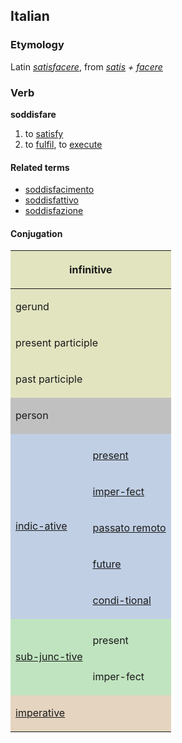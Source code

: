==Italian==
===Etymology===
Latin ''[[satisfacere]]'', from ''[[satis]] + [[facere]]''

===Verb===
'''soddisfare'''

# to [[satisfy]]
# to [[fulfil]], to [[execute]]

====Related terms====
*[[soddisfacimento]]
*[[soddisfattivo]]
*[[soddisfazione]]

====Conjugation====

<center>
{| style="background:#F0F0F0"

|-
! colspan="3" style="background:#e2e4c0" | infinitive
| colspan="5" | soddisfare

|-
! colspan="3" style="background:#e2e4c0" | gerund
| colspan="5" | soddisfacendo

|-
! colspan="3" style="background:#e2e4c0" | present participle
| colspan="5" | [[soddisfacente]]

|-
! colspan="3" style="background:#e2e4c0" | past participle
| colspan="5" | [[soddisfatto]]

|-
! colspan="2" rowspan="2" style="background:#C0C0C0" | person
! colspan="3" style="background:#C0C0C0" | singular
! colspan="3" style="background:#C0C0C0" | plural

|-
! style="background:#C0C0C0;width:12.5%" | first
! style="background:#C0C0C0;width:12.5%" | second
! style="background:#C0C0C0;width:12.5%" | third
! style="background:#C0C0C0;width:12.5%" | first
! style="background:#C0C0C0;width:12.5%" | second
! style="background:#C0C0C0;width:12.5%" | third

|-
! rowspan="6" style="background:#c0cfe4" | [[indicative|indic-ative]]

! style="background:#c0cfe4" colspan="1" | 
! style="background:#c0cfe4" | io
! style="background:#c0cfe4" | tu
! style="background:#c0cfe4" | lui/lei
! style="background:#c0cfe4" | noi
! style="background:#c0cfe4" | voi
! style="background:#c0cfe4" | loro

|-
! style="height:3em;background:#c0cfe4" | [[present]]
| soddisfaccio, soddisfò, soddisfo
| soddisfai, soddisfi
| soddifà, soddisfa
| soddisfacciamo, soddisfiamo
| soddisfate
| soddisfanno

|-
! style="height:3em;background:#c0cfe4" | [[imperfect|imper-fect]]
| soddisfacevo
| soddisfacevi
| soddisfaceva
| soddisfacevamo
| soddisfacevate
| soddisfacevano

|-
! style="height:3em;background:#c0cfe4" | [[passato remoto]]
| soddisfeci
| soddisfacesti
| soddisfece
| soddisfacemmo
| soddisfaceste
| soddisfecero

|-
! style="height:3em;background:#c0cfe4" | [[future]]
| soddisfarò
| soddisfarai
| soddisfarà
| soddisfaremo
| soddisfarete
| soddisfaranno

|-
! style="height:3em;background:#c0cfe4" | [[conditional|condi-tional]]
| soddisfarei
| soddisfaresti
| soddisfarebbe
| soddisfaremmo
| soddisfareste
| soddisfarebbero

|-
! rowspan="3" style="background:#c0e4c0" |[[subjunctive|sub-junc-tive]]
! style="background:#c0e4c0" | 
! style="background:#c0e4c0" | che io
! style="background:#c0e4c0" | che tu
! style="background:#c0e4c0" | che lui/che lei
! style="background:#c0e4c0" | che noi
! style="background:#c0e4c0" | che voi
! style="background:#c0e4c0" | che loro

|-
! style="height:3em;background:#c0e4c0" | present
| soddisfaccia, soddisfi
| soddisfaccia, soddisfi
| soddisfaccia, soddisfi
| soddisfacciamo, soddisfiamo
| soddisfacciate, soddisfiate
| soddisfacciano, soddisfino

|-
! style="height:3em;background:#c0e4c0" rowspan="1" | imper-fect
| soddisfacessi
| soddisfacessi
| soddisfacesse
| soddisfacessimo
| soddisfaceste
| soddisfacessero

|-
! colspan="2" rowspan="2" style="height:3em;background:#e4d4c0" | [[imperative]]
! style="background:#e4d4c0" | -
! style="background:#e4d4c0" | tu
! style="background:#e4d4c0" | lui/lei
! style="background:#e4d4c0" | noi
! style="background:#e4d4c0" | voi
! style="background:#e4d4c0" | loro

|-
|
| soddisfa, soddisfà
| soddisfi, soddisfaccia
| soddisfacciamo
| soddisfate
| soddisfacciano, soddisfino

|}
</center>